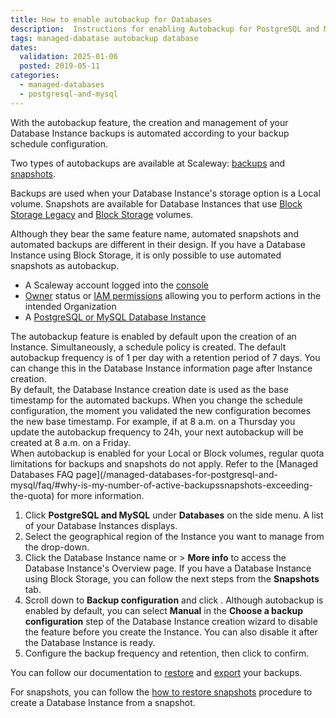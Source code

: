 ```yaml
---
title: How to enable autobackup for Databases
description:  Instructions for enabling Autobackup for PostgreSQL and MySQL databases.
tags: managed-dabatase autobackup database
dates:
  validation: 2025-01-06
  posted: 2019-05-11
categories:
  - managed-databases
  - postgresql-and-mysql
---
```



With the autobackup feature, the creation and management of your Database Instance backups is automated according to your backup schedule configuration.

Two types of autobackups are available at Scaleway: [backups](/managed-databases-for-postgresql-and-mysql/concepts/#database-backup) and [snapshots](/managed-databases-for-postgresql-and-mysql/concepts/#database-snapshot).

Backups are used when your Database Instance's storage option is a Local volume. Snapshots are available for Database Instances that use [Block Storage Legacy](/managed-databases-for-postgresql-and-mysql/concepts/#block-storage-legacy) and [Block Storage](/managed-databases-for-postgresql-and-mysql/concepts/#block-storage) volumes.

<Message type="important">
  Although they bear the same feature name, automated snapshots and automated backups are different in their design. If you have a Database Instance using Block Storage, it is only possible to use automated snapshots as autobackup.
</Message>

<Requirements />

- A Scaleway account logged into the [console](https://console.scaleway.com)
- [Owner](/iam/concepts/#owner) status or [IAM permissions](/iam/concepts/#permission) allowing you to perform actions in the intended Organization
- A [PostgreSQL or MySQL Database Instance](/managed-databases-for-postgresql-and-mysql/quickstart/)

<Message type="note">
  The autobackup feature is enabled by default upon the creation of an Instance. Simultaneously, a schedule policy is created. The default autobackup frequency is of 1 per day with a retention period of 7 days. You can change this in the Database Instance information page after Instance creation.
  <br />
  By default, the Database Instance creation date is used as the base timestamp for the automated backups. When you change the schedule configuration, the moment you validated the new configuration becomes the new base timestamp. For example, if at 8 a.m. on a Thursday you update the autobackup frequency to 24h, your next autobackup will be created at 8 a.m. on a Friday.
  <br />
  When autobackup is enabled for your Local or Block volumes, regular quota limitations for backups and snapshots do not apply. Refer to the [Managed Databases FAQ page](/managed-databases-for-postgresql-and-mysql/faq/#why-is-my-number-of-active-backupssnapshots-exceeding-the-quota) for more information.
</Message>

1. Click **PostgreSQL and MySQL** under **Databases** on the side menu. A list of your Database Instances displays.
2. Select the geographical region of the Instance you want to manage from the drop-down.
3. Click the Database Instance name or <Icon name="more" /> > **More info** to access the Database Instance's Overview page.
    <Message type="note">
      If you have a Database Instance using Block Storage, you can follow the next steps from the **Snapshots** tab.
    </Message>
4. Scroll down to **Backup configuration** and click <Icon name="edit" />.
    <Message type="note">
      Although autobackup is enabled by default, you can select **Manual** in the **Choose a backup configuration** step of the Database Instance creation wizard to disable the feature before you create the Instance. You can also disable it after the Database Instance is ready.
    </Message>
5. Configure the backup frequency and retention, then click <Icon name="validate" /> to confirm.

You can follow our documentation to [restore](/managed-databases-for-postgresql-and-mysql/how-to/manage-manual-backups/#how-to-restore-backups) and [export](/managed-databases-for-postgresql-and-mysql/how-to/manage-manual-backups/#how-to-export-backups) your backups.

For snapshots, you can follow the [how to restore snapshots](/managed-databases-for-postgresql-and-mysql/how-to/manage-snapshots/#how-to-create-a-database-instance-from-a-snapshot) procedure to create a Database Instance from a snapshot.
